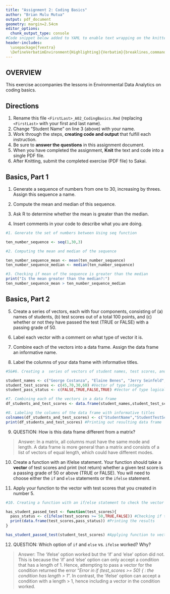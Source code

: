 ```yaml
---
title: "Assignment 2: Coding Basics"
author: "Brian Mulu Mutua"
output: pdf_document
geometry: margin=2.54cm
editor_options: 
  chunk_output_type: console
#Code snippet below added to YAML to enable text wrapping on the knitted pdf document. Adapted from a post from jng posted to stackoverflow.com on 09/05/2023 https://stackoverflow.com/questions/26210656/in-r-markdown-in-rstudio-how-can-i-prevent-the-source-code-from-running-off-a-p 
header-includes:
  \usepackage{fvextra}
  \DefineVerbatimEnvironment{Highlighting}{Verbatim}{breaklines,commandchars=\\\{\}}
---
```


## OVERVIEW

This exercise accompanies the lessons in Environmental Data Analytics on coding basics.

## Directions

1.  Rename this file `<FirstLast>_A02_CodingBasics.Rmd` (replacing `<FirstLast>` with your first and last name).
2.  Change "Student Name" on line 3 (above) with your name.
3.  Work through the steps, **creating code and output** that fulfill each instruction.
4.  Be sure to **answer the questions** in this assignment document.
5.  When you have completed the assignment, **Knit** the text and code into a single PDF file.
6.  After Knitting, submit the completed exercise (PDF file) to Sakai.

## Basics, Part 1

1.  Generate a sequence of numbers from one to 30, increasing by threes. Assign this sequence a name.

2.  Compute the mean and median of this sequence.

3.  Ask R to determine whether the mean is greater than the median.

4.  Insert comments in your code to describe what you are doing.

```r
#1. Generate the set of numbers between Using seq function

ten_number_sequence <- seq(1,30,3)

#2. Computing the mean and median of the sequence 

ten_number_sequence_mean <- mean(ten_number_sequence)
ten_number_sequence_median <- median(ten_number_sequence)

#3. Checking if mean of the sequence is greater than the median
print("Is the mean greater than the median?:")
ten_number_sequence_mean > ten_number_sequence_median

```

## Basics, Part 2

5.  Create a series of vectors, each with four components, consisting of (a) names of students, (b) test scores out of a total 100 points, and (c) whether or not they have passed the test (TRUE or FALSE) with a passing grade of 50.

6.  Label each vector with a comment on what type of vector it is.

7.  Combine each of the vectors into a data frame. Assign the data frame an informative name.

8.  Label the columns of your data frame with informative titles.

```r
#5&#6. Creating a  series of vectors of student names, test scores, and pass/fail status

student_names <- c("George Costanza", "Elaine Benes", "Jerry Seinfeld","Cosmo Kramer") #Vector of type character
student_test_scores <- c(45,70,30,60) #Vector of type integer
student_pass_status <- c(FALSE,TRUE,FALSE,TRUE) #Vector of type logical

#7. Combining each of the vectors in a data frame
df_students_and_test_scores <- data.frame(student_names,student_test_scores,student_pass_status)

#8. Labeling the columns of the data frame with informative titles
colnames(df_students_and_test_scores) <- c("StudentName","StudentTestScore","HasStudentPassed")
print(df_students_and_test_scores) #Printing out resulting data frame

```

9.  QUESTION: How is this data frame different from a matrix?

> Answer: In a matrix, all columns must have the same mode and length. A data frame is more general than a matrix and consists of a list of vectors of equal length, which could have different modes. 

10. Create a function with an if/else statement. Your function should take a **vector** of test scores and print (not return) whether a given test score is a passing grade of 50 or above (TRUE or FALSE). You will need to choose either the `if` and `else` statements or the `ifelse` statement. 

11. Apply your function to the vector with test scores that you created in number 5.

```r
#10. Creating a function with an if/else statement to check the vector of test scores and check if the given test score is a passing grade or not

has_student_passed_test <- function(test_scores){
  pass_status <- c(ifelse(test_scores >= 50,TRUE,FALSE)) #Checking if test score is sufficient for a passing grade
  print(data.frame(test_scores,pass_status)) #Printing the results
}

has_student_passed_test(student_test_scores) #Applying function to vector containing test scores

```

12. QUESTION: Which option of `if` and `else` vs. `ifelse` worked? Why?

> Answer: The 'ifelse' option worked but the 'if' and 'else' option did not. This is because the 'if' and 'else' option can only accept a condition that has a length of 1. Hence, attempting to pass a vector for the condition returned the error "*Error in if (test_scores >= 50) { : the condition has length > 1*". In contrast, the 'ifelse' option can accept a condition with a length > 1, hence including a vector in the condition worked.